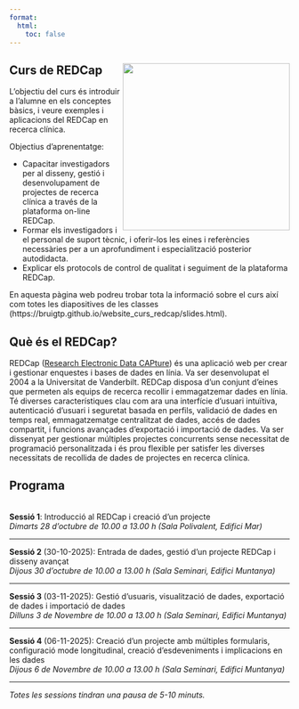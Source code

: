 ```yaml
---
format: 
  html:
    toc: false
---
```


## Curs de REDCap <img src="WWW/logo.png" align="right" width="300"/>

L’objectiu del curs és introduir a l'alumne en els conceptes bàsics, i veure exemples i aplicacions del REDCap en recerca clínica.

Objectius d'aprenentatge:

<ul>
<li> Capacitar investigadors per al disseny, gestió i desenvolupament de projectes de recerca clínica a través de la plataforma on-line REDCap. </li>
<li> Formar els investigadors i el personal de suport tècnic, i oferir-los les eines i referències necessàries per a un aprofundiment i especialització posterior autodidacta. </li>
<li> Explicar els protocols de control de qualitat i seguiment de la plataforma REDCap. </li>
</ul>

En aquesta pàgina web podreu trobar tota la informació sobre el curs així com totes les diapositives de les classes (https://bruigtp.github.io/website_curs_redcap/slides.html).

## Què és el REDCap?

REDCap (<a href = "https://project-redcap.org/">Research Electronic Data CAPture</a>) és una aplicació web per crear i gestionar enquestes i bases de dades en línia. Va ser desenvolupat el 2004 a la Universitat de Vanderbilt. REDCap disposa d'un conjunt d'eines que permeten als equips de recerca recollir i emmagatzemar dades en línia. Té diverses característiques clau com ara una interfície d'usuari intuïtiva, autenticació d'usuari i seguretat basada en perfils, validació de dades en temps real, emmagatzematge centralitzat de dades, accés de dades compartit, i funcions avançades d'exportació i importació de dades. Va ser dissenyat per gestionar múltiples projectes concurrents sense necessitat de programació personalitzada i és prou flexible per satisfer les diverses necessitats de recollida de dades de projectes en recerca clínica.

## Programa

<br>
**Sessió 1**: Introducció al REDCap i creació d'un projecte<br>
<i>Dimarts 28 d'octubre de 10.00 a 13.00 h (Sala Polivalent, Edifici Mar)</i>
<hr>
**Sessió 2** (30-10-2025): Entrada de dades, gestió d'un projecte REDCap i disseny avançat<br>
<i>Dijous 30 d'octubre de 10.00 a 13.00 h (Sala Seminari, Edifici Muntanya)</i>
<hr>
**Sessió 3** (03-11-2025): Gestió d'usuaris, visualització de dades, exportació de dades i importació de dades<br>
<i>Dilluns 3 de Novembre de 10.00 a 13.00 h (Sala Seminari, Edifici Muntanya)</i>
<hr>
**Sessió 4** (06-11-2025): Creació d'un projecte amb múltiples formularis, configuració mode longitudinal, creació d'esdeveniments i implicacions en les dades<br>
<i>Dijous 6 de Novembre de 10.00 a 13.00 h (Sala Seminari, Edifici Muntanya)</i>
<hr>
<i>Totes les sessions tindran una pausa de 5-10 minuts.</i>
